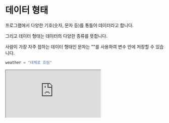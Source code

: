 # 데이터 형태

프로그램에서 다양한 기호(숫자, 문자 등)를 통틀어 데이터라고 합니다.

그리고 데이터 형태는 데이터의 다양한 종류를 뜻합니다.

사람이 가장 자주 접하는 데이터 형태인 문자는 ""를 사용하여 변수 안에 저장할 수 있습니다.

```py
weather = "대체로 흐림"
```

<iframe
  loading="lazy"
  className="youtube"
  src="https://www.youtube.com/embed/DDrOcpflWDc"
  title="YouTube video player"
  allow="accelerometer; autoplay; clipboard-write; encrypted-media; gyroscope; picture-in-picture"
/>

## 데이터 형태 찾기

저희는 파이썬에서 `type()` 함수를 사용하여 변수의 데이터 형태를 알 수 있습니다.

```py
print(type("안녕"))
```

`<class 'str'>`는 "안녕"이 `str` 데이터 변수(`str`은 문자입니다)라는 것을 알려줍니다.

<iframe
  loading="lazy"
  title="Python IDLE Trinket"
  src="https://trinket.io/embed/python/85c6b99c02"
  height="400"
/>

## 데이터 형태 확인

`isinstance()`는 변수의 데이터 형태를 확인해주는 함수입니다.

첫 번째에 변수 이름을 넣고 두 번째에는 데이터 형태 이름을 넣습니다. 이 코드를 실행하면 `True` 또는 `False`가 출력됩니다.

<iframe
  loading="lazy"
  title="Python IDLE Trinket"
  src="https://trinket.io/embed/python/437398710e"
  height="400"
/>

위의 예시에서는 `weather` 변수가 `str`인지 알려주는 프로그램을 만들었습니다.

`isinstance(변수, 변수 형태)`의 형태를 가지고 있습니다.

위의 예시는 `True`를 출력합니다. 그 이유는 `sunny`가 문자(`str`)이기 때문입니다.


<Quiz
  quiz={{
    quizTitle: "파이썬 퀴즈 4",
    quizSynopsis: "데이터 형태에 대한 파이썬 퀴즈입니다.",
    nrOfQuestions: "2",
    questions: [
      {
        question: '"Python"의 데이터 형태는 무엇인가요?',
        questionType: "text",
        answerSelectionType: "single",
        answers: ["문자", "숫자", "배열", "딕셔너리"],
        correctAnswer: "1",
        explanation:
          '"Python"과 같이 \'\' 또는 ""에 들어 있는 글들을 다 문자라고 합니다.',
        point: "40",
      },
      {
        question: 'isinstance("안녕", str)의 결과는?',
        questionType: "text",
        answerSelectionType: "single",
        answers: ["True", "False", "에러"],
        correctAnswer: "1",
        explanation:
          "isinstance()를 통해서 데이터 형태를 확인할 수 있습니다. 위의 예시에서는 weather 변수가 str이므로 True를 출력합니다.",
        point: "60",
      },
    ],
  }}
/>
